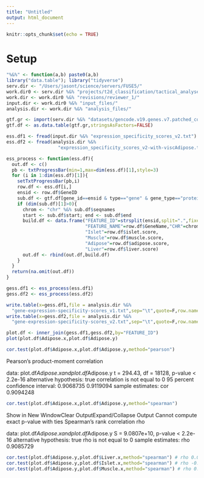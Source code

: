 ```yaml
---
title: "Untitled"
output: html_document
---
```


```r
knitr::opts_chunk$set(echo = TRUE)
```

# Setup 

```r

"%&%" <- function(a,b) paste0(a,b)
library("data.table"); library("tidyverse")
serv.dir <- "/Users/jasont/science/servers/FUSE5/"
work.dir0 <- serv.dir %&% "projects/t2d_classification/tactical_analyses/"
work.dir <- work.dir0 %&% "revisions/reviewer_1/"
input.dir <- work.dir0 %&% "input_files/"
analysis.dir <- work.dir %&% "analysis_files/"

```

```r

gtf.gr <- import(serv.dir %&% "datasets/gencode.v19.genes.v7.patched_contigs.gtf")
gtf.df <- as.data.table(gtf.gr,stringsAsFactors=FALSE)

```



```r

ess.df1 <- fread(input.dir %&% "expression_specificity_scores_v2.txt")
ess.df2 <- fread(analysis.dir %&% 
                   "expression_specificity_scores_v2-with-viscAdipose.txt")

```


```r

ess_process <- function(ess.df){
  out.df <- c()
  pb <- txtProgressBar(min=1,max=dim(ess.df)[1],style=3)
  for (i in 1:dim(ess.df)[1]){
    setTxtProgressBar(pb,i)
    row.df <- ess.df[i,]
    ensid <- row.df$GeneID
    sub.df <- gtf.df[gene_id==ensid & type=="gene" & gene_type=="protein_coding"]
    if (dim(sub.df)[1]>0){
      chrom <- "chr" %&% sub.df$seqnames
      start <- sub.df$start; end <- sub.df$end
      build.df <- data.frame("FEATURE_ID"=strsplit(ensid,split=".",fixed=TRUE)[[1]][1],
                             "FEATURE_NAME"=row.df$GeneName,"CHR"=chrom,"START"=start,"END"=end,
                             "Islet"=row.df$islet.score,
                             "Muscle"=row.df$muscle.score,
                             "Adipose"=row.df$adipose.score,
                             "Liver"=row.df$liver.score)
      out.df <- rbind(out.df,build.df)
    }    
  }
  return(na.omit(out.df))
}

```


```r

gess.df1 <- ess_process(ess.df1)
gess.df2 <- ess_process(ess.df2)

write.table(x=gess.df1,file = analysis.dir %&%
  "gene-expression-specificity-scores_v1.txt",sep="\t",quote=F,row.names=F)
write.table(x=gess.df2,file = analysis.dir %&% 
  "gene-expression-specificity-scores_v2.txt",sep="\t",quote=F,row.names=F)


```


```r
plot.df <- inner_join(gess.df1,gess.df2,by="FEATURE_ID")
plot(plot.df$Adipose.x,plot.df$Adipose.y)
```


```r

cor.test(plot.df$Adipose.x,plot.df$Adipose.y,method="pearson")

```


Pearson's product-moment correlation

data:  plot.df$Adipose.x and plot.df$Adipose.y
t = 294.43, df = 18128, p-value < 2.2e-16
alternative hypothesis: true correlation is not equal to 0
95 percent confidence interval:
 0.9068735 0.9119094
sample estimates:
      cor 
0.9094248 


```r

cor.test(plot.df$Adipose.x,plot.df$Adipose.y,method="spearman")

```

Show in New WindowClear OutputExpand/Collapse Output
Cannot compute exact p-value with ties
	Spearman's rank correlation rho

data:  plot.df$Adipose.x and plot.df$Adipose.y
S = 9.0807e+10, p-value < 2.2e-16
alternative hypothesis: true rho is not equal to 0
sample estimates:
      rho 
0.9085729 

```r
cor.test(plot.df$Adipose.y,plot.df$Liver.x,method="spearman") # rho 0.001521062; p=0.8377
cor.test(plot.df$Adipose.y,plot.df$Islet.x,method="spearman") # rho -0.4255487 ; p-value < 2.2e-16
cor.test(plot.df$Adipose.y,plot.df$Muscle.x,method="spearman") # rho 0.02509856 ; 0.0007255

```

